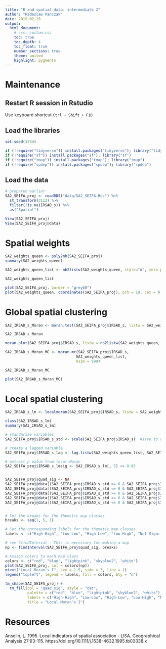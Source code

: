 ```yaml
---
title: "R and spatial data: intermediate 2"
author: "Radoslaw Panczak"
date: 2019-02-26
output: 
  html_document: 
    # css: custom.css
    toc: true
    toc_depth: 4
    toc_float: true
    number_sections: true
    theme: united 
    highlight: pygments 
---
```


# Maintenance 

## Restart R session in Rstudio

Use keyboard shortcut `Ctrl + Shift + F10`


## Load the libraries

```r
set.seed(1234)

if (!require("tidyverse")) install.packages("tidyverse"); library("tidyverse")
if (!require("sf")) install.packages("sf"); library("sf")
if (!require("tmap")) install.packages("tmap"); library("tmap")
if (!require("spdep")) install.packages("spdep"); library("spdep")

```

## Load the data

```r
# prepared earlier
SA2_SEIFA_proj <- readRDS("data/SA2_SEIFA.Rds") %>% 
  st_transform(3112) %>% 
  filter(!is.na(IRSAD_s)) %>% 
  as("Spatial")

View(SA2_SEIFA_proj)
View(SA2_SEIFA_proj@data)

```

# Spatial weights

```r
SA2_weights_queen <- poly2nb(SA2_SEIFA_proj)
summary(SA2_weights_queen)

SA2_weights_queen_list <- nb2listw(SA2_weights_queen, style="W", zero.policy=TRUE)

SA2_weights_queen_list

plot(SA2_SEIFA_proj, border = "grey60")
plot(SA2_weights_queen, coordinates(SA2_SEIFA_proj), pch = 19, cex = 0.6, add = TRUE)

```

# Global spatial clustering


```r
SA2_IRSAD_s_Moran <- moran.test(SA2_SEIFA_proj$IRSAD_s, listw = SA2_weights_queen_list)

SA2_IRSAD_s_Moran

moran.plot(SA2_SEIFA_proj$IRSAD_s, listw = nb2listw(SA2_weights_queen, style = "C"))

SA2_IRSAD_s_Moran_MC <- moran.mc(SA2_SEIFA_proj$IRSAD_s,
                                SA2_weights_queen_list,
                                nsim = 999)

SA2_IRSAD_s_Moran_MC

plot(SA2_IRSAD_s_Moran_MC)


```

# Local spatial clustering


```r

SA2_IRSAD_s_lm <- localmoran(SA2_SEIFA_proj$IRSAD_s, listw = SA2_weights_queen_list)

class(SA2_IRSAD_s_lm)
summary(SA2_IRSAD_s_lm)

# standarize variables
SA2_SEIFA_proj$IRSAD_s_std <- scale(SA2_SEIFA_proj$IRSAD_s)  #save to a new column

# create a lagged variable
SA2_SEIFA_proj$IRSAD_s_lag <- lag.listw(SA2_weights_queen_list, SA2_SEIFA_proj$IRSAD_s_std)

# extract p value from local Moran
SA2_SEIFA_proj$IRSAD_s_lmsig <- SA2_IRSAD_s_lm[, 5] <= 0.05


SA2_SEIFA_proj$quad_sig <- NA
SA2_SEIFA_proj@data[(SA2_SEIFA_proj$IRSAD_s_std >= 0 & SA2_SEIFA_proj$IRSAD_s_lag >= 0) & (SA2_IRSAD_s_lm[, 5] <= 0.05), "quad_sig"] <- 1
SA2_SEIFA_proj@data[(SA2_SEIFA_proj$IRSAD_s_std <= 0 & SA2_SEIFA_proj$IRSAD_s_lag <= 0) & (SA2_IRSAD_s_lm[, 5] <= 0.05), "quad_sig"] <- 2
SA2_SEIFA_proj@data[(SA2_SEIFA_proj$IRSAD_s_std >= 0 & SA2_SEIFA_proj$IRSAD_s_lag <= 0) & (SA2_IRSAD_s_lm[, 5] <= 0.05), "quad_sig"] <- 3
SA2_SEIFA_proj@data[(SA2_SEIFA_proj$IRSAD_s_std >= 0 & SA2_SEIFA_proj$IRSAD_s_lag <= 0) & (SA2_IRSAD_s_lm[, 5] <= 0.05), "quad_sig"] <- 4
SA2_SEIFA_proj@data[(SA2_SEIFA_proj$IRSAD_s_std <= 0 & SA2_SEIFA_proj$IRSAD_s_lag >= 0) & (SA2_IRSAD_s_lm[, 5] <= 0.05), "quad_sig"] <- 5  


# Set the breaks for the thematic map classes
breaks <- seq(1, 5, 1)

# Set the corresponding labels for the thematic map classes
labels <- c("High-High", "Low-Low", "High-Low", "Low-High", "Not Signif.")

# see ?findInterval - This is necessary for making a map
np <- findInterval(SA2_SEIFA_proj$quad_sig, breaks)

# Assign colors to each map class
colors <- c("red", "blue", "lightpink", "skyblue2", "white")
plot(SA2_SEIFA_proj, col = colors[np])
mtext("Local Moran's I", cex = 1.5, side = 3, line = 1)
legend("topleft", legend = labels, fill = colors, bty = "n")

tm_shape(SA2_SEIFA_proj) +
  tm_fill(col = "quad_sig", style = "cat", 
          palette = c("red", "blue", "lightpink", "skyblue2", "white"), 
          labels = c("High-High", "Low-Low", "High-Low", "Low-High", "Not Signif."), 
          title = "Local Moran's I")
```


# Resources

Anselin, L. 1995. Local indicators of spatial association - LISA. Geographical Analysis 27:93-115.
https://doi.org/10.1111/j.1538-4632.1995.tb00338.x


